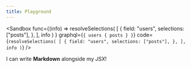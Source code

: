 ```yaml
---
title: Playground
---
```



<Sandbox
  func={(info) =>
    resolveSelections(
      [
        {
          field: "users",
          selections: ["posts"],
        },
      ],
      info
    )
  }
  graphql={`{
  users {
    posts
  }
}`}
  code={`
    resolveSelections(
      [
        {
          field: "users",
          selections: ["posts"],
        },
      ],
      info
    )
    `}
/>

I can write **Markdown** alongside my _JSX_!
